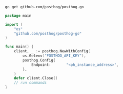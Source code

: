 ```bash
go get github.com/posthog/posthog-go
```

```go
package main

import (
    "os"
    "github.com/posthog/posthog-go"
)

func main() {
	client, _ := posthog.NewWithConfig(
		os.Getenv("POSTHOG_API_KEY"),
		posthog.Config{
			Endpoint:       "<ph_instance_address>",
		},
	)
	defer client.Close()
	// run commands
}
```